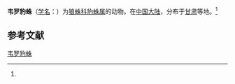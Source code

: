 {{Speciesbox
| name = 韦罗豹蛛
| status = 
| status_system = 
| image = 
| genus = Pardosa
| species = velox
| authority = (Kroneberg, 1875)<ref name='id13912'>{{cite web| url =http://www.bioinfo.cn/db05/BjdwSpecies.php?action=view&id=13912| title =韦罗豹蛛| work =《中国动物物种编目数据库》| publisher =中国科学院微生物研究所| author =中国科学院动物研究所| accessdate =2009-04-28| deadurl =yes| archiveurl =https://web.archive.org/web/20160305081707/http://www.bioinfo.cn/db05/BjdwSpecies.php?action=view&id=13912| archivedate =2016-03-05}}</ref>
}}

'''韦罗豹蛛'''（[[学名|学名]]：{{lang|la|''Pardosa velox''}}）为[[狼蛛科|狼蛛科]][[豹蛛属|豹蛛属]]的动物。在[[中国大陆|中国大陆]]，分布于[[甘肃|甘肃]]等地。<ref name='id13912'/>

== 参考文献 ==
{{reflist}}

{{Wikispecies|Pardosa velox}}

[[Category:豹蛛属|韦罗豹蛛]]


{{蜘蛛小作品}}